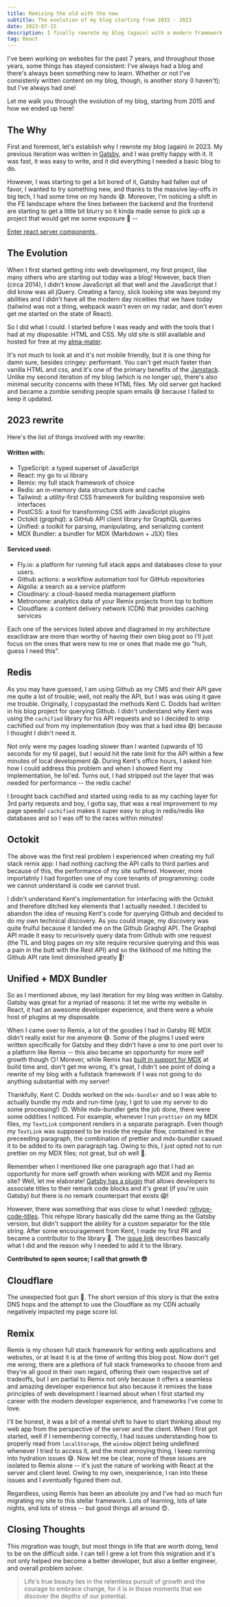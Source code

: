 ```yaml
---
title: Remixing the old with the new
subtitle: The evolution of my blog starting from 2015 - 2023
date: 2023-07-15
description: I finally rewrote my blog (again) with a modern framework
tag: React
---
```


I've been working on websites for the past 7 years, and throughout those years,
some things has stayed consistent: I've always had a blog and there's always
been something new to learn. Whether or not I've consistenly written content on
my blog, though, is another story (I haven't); but I've always had one!

Let me walk you through the evolution of my blog, starting from 2015 and how we
ended up here!

<InlineImage
  openInNewTab
  className="transition-duration-500 transition-transform hover:scale-[1.15]"
  containerClassName="mx-0 lg:mx-0"
  src="https://res.cloudinary.com/dinypqsgl/image/upload/v1682531788/blog/old-blog_gfjyll.png"
  alt="some thingy"
/>

## The Why

First and foremost, let's establish why I rewrote my blog (again) in 2023. My
previous iteration was written in [Gatsby](https://www.gatsbyjs.com/), and I was
pretty happy with it. It was fast, it was easy to write, and it did everything I
needed a basic blog to do.

However, I was starting to get a bit bored of it, Gatsby had fallen out of
favor, I wanted to try something new, and thanks to the massive lay-offs in big
tech, I had some time on my hands 😅. Moreover, I'm noticing a shift in the FE
landscape where the lines between the backend and the frontend are starting to
get a little bit blurry so it kinda made sense to pick up a project that would
get me some exposure 💨 --

[ Enter react server components ](https://www.patterns.dev/posts/react-server-components)
.

## The Evolution

When I first started getting into web development, my first project, like many
others who are starting out today was a blog! However, back then (circa 2014), I
didn't know JavaScript all that well and the JavaScript that I did know was all
jQuery. Creating a fancy, slick looking site was beyond my abilities and I
didn't have all the modern day niceities that we have today (tailwind was not a
thing, webpack wasn't even on my radar, and don't even get me started on the
state of React).

So I did what I could. I started before I was ready and with the tools that I
had at my disposable: HTML and CSS. My old site is still available and hosted
for free at my [alma-mater](https://www.sfu.ca/~tbains/old_site/html/home.html).

<LazyGiphy
  containerClassName="w-[100%] pb-[100%] md:w-[50%] md:pb-[50%]"
  src="https://giphy.com/embed/qlKs0m0GxHN6ycbDmV"
  giphyAttributionSrc="https://giphy.com/gifs/pudgypenguins-aintmuch-aintmuchmoons-honnestworkmoon-qlKs0m0GxHN6ycbDmV"
/>

It's not much to look at and it's not mobile friendly, but it is one thing for
damn sure, besides cringey: performant. You can't get much faster than vanilla
HTML and css, and it's one of the primary benefits of the
[Jamstack](https://jamstack.org/why-jamstack/). Unlike my second iteration of my
blog (which is no longer up), there's also minimal security concerns with these
HTML files. My old server got hacked and became a zombie sending people spam
emails 😅 because I failed to keep it updated.

## 2023 rewrite

Here's the list of things involved with my rewrite:

#### Written with:

- TypeScript: a typed superset of JavaScript
- React: my go to ui library
- Remix: my full stack framework of choice
- Redis: an in-memory data structure store and cache
- Tailwind: a utility-first CSS framework for building responsive web interfaces
- PostCSS: a tool for transforming CSS with JavaScript plugins
- Octokit (grqphql): a GitHub API client library for GraphQL queries
- Unified: a toolkit for parsing, manipulating, and serializing content
- MDX Bundler: a bundler for MDX (Markdown + JSX) files

#### Serviced used:

- Fly.io: a platform for running full stack apps and databases close to your
  users.
- Github actions: a workflow automation tool for GitHub repositories
- Algolia: a search as a service platform
- Cloudinary: a cloud-based media management platform
- Metronome: analytics data of your Remix projects from top to bottom
- Cloudflare: a content delivery network (CDN) that provides caching services

<InlineImage
  lazyLoadImage
  openInNewTab
  className="transition-duration-500 transition-transform hover:scale-[1.15]"
  containerClassName="mx-0 lg:mx-0"
  src="https://res.cloudinary.com/dinypqsgl/image/upload/v1689464313/blog/arch_rkhewd.png"
  alt="Archtitecture diagram from excalidraw for taranveerbains.ca"
/>

Each one of the services listed above and diagramed in my architecture
exaclidraw are more than worthy of having their own blog post so I'll just focus
on the ones that were new to me or ones that made me go "huh, guess I need
this".

## Redis

As you may have guessed, I am using Github as my CMS and their API gave me quite
a lot of trouble; well, not really the API, but I was was using it gave me
trouble. Originally, I copypastad the methods Kent C. Dodds had written in his
blog project for querying Github. I didn't understand why Kent was using the
`cachified` library for his API requests and so I decided to strip cachified out
from my implementation (boy was that a bad idea 😅) because I thought I didn't
need it.

Not only were my pages loading slower than I wanted (upwards of 10 seconds for
my til page), but I would hit the rate limit for the API within a few minutes of
local development 😱. During Kent's office hours, I asked him how I could
address this problem and when I showed Kent my implementation, he lol'ed. Turns
out, I had stripped out the layer that was needed for performance -- the redis
cache!

I brought back cachified and started using redis to as my caching layer for 3rd
party requests and boy, I gotta say, that was a real improvement to my page
speeds! `cachified` makes it super easy to plug in redis/redis like databases
and so I was off to the races within minutes!

## Octokit

The above was the first real problem I experienced when creating my full stack
remix app: I had nothing caching the API calls to third parties and because of
this, the performance of my site suffered. However, more importatnly I had
forgotten one of my core tenants of programming: code we cannot understand is
code we cannot trust.

I didn't understand Kent's implementation for interfacing with the Octokit and
therefore ditched key elements that I actually needed. I decided to abandon the
idea of reusing Kent's code for querying Github and decided to do my own
technical discovery. As you could image, my discovery was quite fruiful because
it landed me on the Github Graqhql API. The Graphql API made it easy to
recurisvely query data from Github with one request (the TIL and blog pages on
my site require recursive querying and this was a pain in the butt with the Rest
API) and so the liklihood of me hitting the Github API rate limit diminished
greatly 🎉!

## Unified + MDX Bundler

So as I mentioned above, my last iteration for my blog was written in Gatsby.
Gatsby was great for a myriad of reasons: it let me write my website in React,
it had an awesome developer experience, and there were a whole host of plugins
at my disposable.

When I came over to Remix, a lot of the goodies I had in Gatsby RE MDX didn't
really exist for me anymore 😅. Some of the plugins I used were written
specifically for Gatsby and they didn't have a one to one port over to a
platform like Remix -- this also became an opportunity for more self growth
though 😏! Morever, while Remix has
[built in support for MDX](https://github.com/kentcdodds/mdx-bundler) at build
time and, don't get me wrong, it's great, I didn't see point of doing a rewrite
of my blog with a fullstack framework if I was not going to do anything
substantial with my server!

Thankfully, Kent C. Dodds worked on the `mdx-bundler` and so I was able to
actually bundle my mdx and run-time (yay, I got to use my server to do some
processing!) 😊. While mdx-bundler gets the job done, there were some oddities I
noticed. For example, whenever I run `prettier` on my MDX files, my `TextLink`
component renders in a separate paragraph. Even though my `TextLink` was
supposed to be inside the regular flow, contained in the preceeding paragraph,
the combination of prettier and mdx-bundler casued it to be added to its own
paragraph tag. Owing to this, I just opted not to run prettier on my MDX files;
not great, but oh well 🤷.

Remember when I mentioned like one paragraph ago that I had an opportunity for
more self growth when working with MDX and my Remix site? Well, let me
elaborate!
[Gatsby has a plugin](https://www.gatsbyjs.com/plugins/gatsby-remark-code-titles/)
that allows developers to associate titles to their remark code blocks and it's
great (if you're usin Gatsby) but there is no remark counterpart that exists 😱!

However, there was something that was close to what I needed:
[rehype-code-titles](https://github.com/rockchalkwushock/rehype-code-titles).
This rehype library basically did the same thing as the Gatsby version, but
didn't support the ability for a custom separator for the title string. After
some encouragement from Kent, I made my first PR and became a contributor to the
library 🎉. The
[issue link](https://github.com/rockchalkwushock/rehype-code-titles#contributors-)
describes basically what I did and the reason why I needed to add it to the
library.

**Contributed to open source; I call that growth 😎**

## Cloudflare

<Callout
  type="warning"
  title="I'm dumb!"
  description="Cloudflare is great; I just don't know what I'm doing with it"
/>

The unexpected foot gun 🤣. The short version of this story is that the extra
DNS hops and the attempt to use the Cloudflare as my CDN actually negatively
impacted my page score lol.

## Remix

Remix is my chosen full stack framework for writing web applications and
websites, or at least it is at the time of writing this blog post. Now don't get
me wrong, there are a plethora of full stack frameworks to choose from and
they're all good in their own regard, offering their own respective set of
tradeoffs, but I am partial to Remix not only because it offers a seamless and
amazing developer experience but also because it remixes the base principles of
web development I learned about when I first started my career with the modern
developer experience, and frameworks I've come to love.

I'll be honest, it was a bit of a mental shift to have to start thinking about
my web app from the perspective of the server and the client. When I first got
started, well if I remembering correctly, I had issues understanding how to
properly read from `localStorage`, the `window` object being undefined whenever
I tried to access it, and the most annoying thing, I keep running into hydration
issues 😅. Now let me be clear, none of these issues are isolated to Remix alone
-- it's just the nature of working with React at the server and client level.
Owing to my own, inexperience, I ran into these issues and I _eventually_
figured them out.

Regardless, using Remix has been an absolute joy and I've had so much fun
migrating my site to this stellar framework. Lots of learning, lots of late
nights, and lots of stress -- but good things all around 😍.

## Closing Thoughts

This migration was tough, but most things in life that are worth doing, tend to
be on the difficult side. I can tell I grew a lot from this migration and it's
not only helped me become a better developer, but also a better engineer, and
overall problem solver.

<BlockQuote>
  Life's true beauty lies in the relentless pursuit of growth and the courage to
  embrace change, for it is in those moments that we discover the depths of our
  potential.
</BlockQuote>

